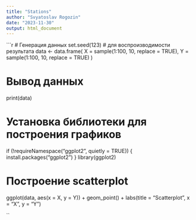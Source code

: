 ```yaml
---
title: "Stations"
author: "Svyatoslav Rogozin"
date: "2023-11-30"
output: html_document
---
```



```r
# Генерация данных
set.seed(123)  # для воспроизводимости результата
data <- data.frame(
  X = sample(1:100, 10, replace = TRUE),
  Y = sample(1:100, 10, replace = TRUE)
)

# Вывод данных
print(data)

# Установка библиотеки для построения графиков
if (!requireNamespace("ggplot2", quietly = TRUE)) {
  install.packages("ggplot2")
}
library(ggplot2)

# Построение scatterplot
ggplot(data, aes(x = X, y = Y)) +
  geom_point() +
  labs(title = "Scatterplot", x = "X", y = "Y")

``
